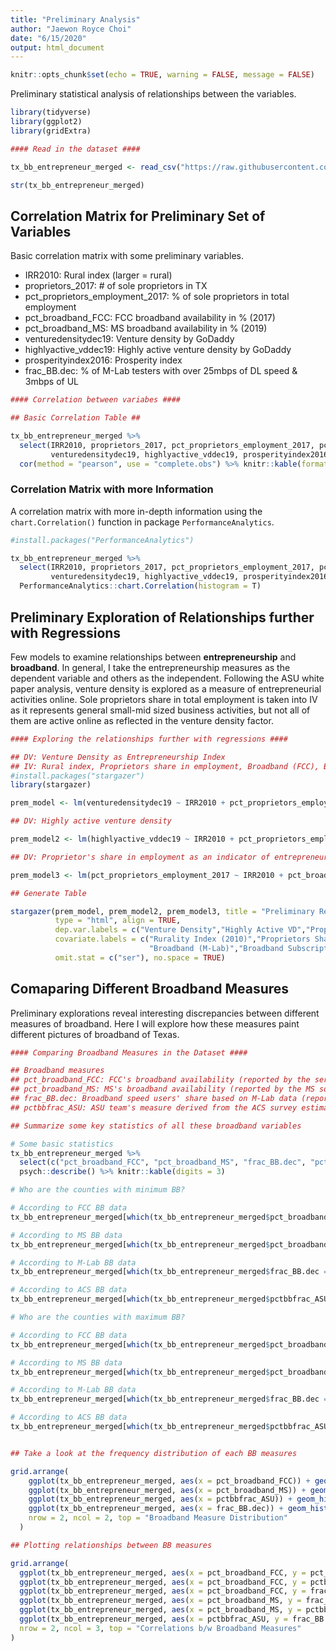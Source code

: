 ```yaml
---
title: "Preliminary Analysis"
author: "Jaewon Royce Choi"
date: "6/15/2020"
output: html_document
---
```


```r
knitr::opts_chunk$set(echo = TRUE, warning = FALSE, message = FALSE)
```

Preliminary statistical analysis of relationships between the variables.

```r
library(tidyverse)
library(ggplot2)
library(gridExtra)

#### Read in the dataset ####

tx_bb_entrepreneur_merged <- read_csv("https://raw.githubusercontent.com/jwroycechoi/broadband-entrepreneurship/master/Datasets/Broadband-Entrepreneurship-TX-merged_v2.csv")

str(tx_bb_entrepreneur_merged)
```

## Correlation Matrix for Preliminary Set of Variables

Basic correlation matrix with some preliminary variables.

* IRR2010: Rural index (larger = rural)
* proprietors_2017: # of sole proprietors in TX
* pct_proprietors_employment_2017: % of sole proprietors in total employment
* pct_broadband_FCC: FCC broadband availability in % (2017)
* pct_broadband_MS: MS broadband availability in % (2019)
* venturedensitydec19: Venture density by GoDaddy
* highlyactive_vddec19: Highly active venture density by GoDaddy
* prosperityindex2016: Prosperity index
* frac_BB.dec: % of M-Lab testers with over 25mbps of DL speed & 3mbps of UL


```r
#### Correlation between variabes ####

## Basic Correlation Table ##

tx_bb_entrepreneur_merged %>% 
  select(IRR2010, proprietors_2017, pct_proprietors_employment_2017, pct_broadband_FCC, pct_broadband_MS,
         venturedensitydec19, highlyactive_vddec19, prosperityindex2016, frac_BB.dec) %>% 
  cor(method = "pearson", use = "complete.obs") %>% knitr::kable(format = "markdown", digits = 3)

```

### Correlation Matrix with more Information

A correlation matrix with more in-depth information using the `chart.Correlation()` function in package `PerformanceAnalytics`.

```r
#install.packages("PerformanceAnalytics")

tx_bb_entrepreneur_merged %>% 
  select(IRR2010, proprietors_2017, pct_proprietors_employment_2017, pct_broadband_FCC, pct_broadband_MS,
         venturedensitydec19, highlyactive_vddec19, prosperityindex2016, frac_BB.dec) %>%
  PerformanceAnalytics::chart.Correlation(histogram = T)

```

## Preliminary Exploration of Relationships further with Regressions

Few models to examine relationships between **entrepreneurship** and **broadband**. In general, I take the entrepreneurship measures as the dependent variable and others as the independent. Following the ASU white paper analysis, venture density is explored as a measure of entrepreneurial activities online. Sole proprietors share in total employment is taken into IV as it represents general small-mid sized business activities, but not all of them are active online as reflected in the venture density factor.

```r
#### Exploring the relationships further with regressions ####

## DV: Venture Density as Entrepreneurship Index
## IV: Rural index, Proprietors share in employment, Broadband (FCC), Broadband (MS), Broadband (M-Lab), Broadband Subscription
#install.packages("stargazer")
library(stargazer)

prem_model <- lm(venturedensitydec19 ~ IRR2010 + pct_proprietors_employment_2017 + pct_broadband_FCC + pct_broadband_MS + frac_BB.dec + pctbbfrac_ASU, data = tx_bb_entrepreneur_merged)

## DV: Highly active venture density

prem_model2 <- lm(highlyactive_vddec19 ~ IRR2010 + pct_proprietors_employment_2017 + pct_broadband_FCC + pct_broadband_MS + frac_BB.dec + pctbbfrac_ASU, data = tx_bb_entrepreneur_merged)

## DV: Proprietor's share in employment as an indicator of entrepreneurship

prem_model3 <- lm(pct_proprietors_employment_2017 ~ IRR2010 + pct_broadband_FCC + pct_broadband_MS + frac_BB.dec + pctbbfrac_ASU, data = tx_bb_entrepreneur_merged)
```

```r
## Generate Table

stargazer(prem_model, prem_model2, prem_model3, title = "Preliminary Regression Modeling",
          type = "html", align = TRUE,
          dep.var.labels = c("Venture Density","Highly Active VD","Proprietors Share"),
          covariate.labels = c("Rurality Index (2010)","Proprietors Share (2017)","Broadband (FCC)","Broadband (MS)",
                               "Broadband (M-Lab)","Broadband Subscription (ACS)"),
          omit.stat = c("ser"), no.space = TRUE)


```


## Comaparing Different Broadband Measures

Preliminary explorations reveal interesting discrepancies between different measures of broadband. Here I will explore how these measures paint different pictures of broadband of Texas.

```r
#### Comparing Broadband Measures in the Dataset ####

## Broadband measures
## pct_broadband_FCC: FCC's broadband availability (reported by the service providers)
## pct_broadband_MS: MS's broadband availability (reported by the MS software service users)
## frac_BB.dec: Broadband speed users' share based on M-Lab data (reported by the M-Lab test respondents)
## pctbbfrac_ASU: ASU team's measure derived from the ACS survey estimates (based on reported BB subscription info from respondents)

## Summarize some key statistics of all these broadband variables

# Some basic statistics
tx_bb_entrepreneur_merged %>% 
  select(c("pct_broadband_FCC", "pct_broadband_MS", "frac_BB.dec", "pctbbfrac_ASU")) %>% 
  psych::describe() %>% knitr::kable(digits = 3)

# Who are the counties with minimum BB?

# According to FCC BB data
tx_bb_entrepreneur_merged[which(tx_bb_entrepreneur_merged$pct_broadband_FCC == min(tx_bb_entrepreneur_merged$pct_broadband_FCC, na.rm = T)),]$county

# According to MS BB data
tx_bb_entrepreneur_merged[which(tx_bb_entrepreneur_merged$pct_broadband_MS == min(tx_bb_entrepreneur_merged$pct_broadband_MS, na.rm = T)),]$county

# According to M-Lab BB data
tx_bb_entrepreneur_merged[which(tx_bb_entrepreneur_merged$frac_BB.dec == min(tx_bb_entrepreneur_merged$frac_BB.dec, na.rm = T)),]$county

# According to ACS BB data
tx_bb_entrepreneur_merged[which(tx_bb_entrepreneur_merged$pctbbfrac_ASU == min(tx_bb_entrepreneur_merged$pctbbfrac_ASU, na.rm = T)),]$county

# Who are the counties with maximum BB?

# According to FCC BB data
tx_bb_entrepreneur_merged[which(tx_bb_entrepreneur_merged$pct_broadband_FCC == max(tx_bb_entrepreneur_merged$pct_broadband_FCC, na.rm = T)),]$county

# According to MS BB data
tx_bb_entrepreneur_merged[which(tx_bb_entrepreneur_merged$pct_broadband_MS == max(tx_bb_entrepreneur_merged$pct_broadband_MS, na.rm = T)),]$county

# According to M-Lab BB data
tx_bb_entrepreneur_merged[which(tx_bb_entrepreneur_merged$frac_BB.dec == max(tx_bb_entrepreneur_merged$frac_BB.dec, na.rm = T)),]$county

# According to ACS BB data
tx_bb_entrepreneur_merged[which(tx_bb_entrepreneur_merged$pctbbfrac_ASU == max(tx_bb_entrepreneur_merged$pctbbfrac_ASU, na.rm = T)),]$county


## Take a look at the frequency distribution of each BB measures

grid.arrange(
    ggplot(tx_bb_entrepreneur_merged, aes(x = pct_broadband_FCC)) + geom_histogram() + theme_minimal() + xlab("FCC Broadband"),
    ggplot(tx_bb_entrepreneur_merged, aes(x = pct_broadband_MS)) + geom_histogram() + theme_minimal() + xlab("MS Broadband"),
    ggplot(tx_bb_entrepreneur_merged, aes(x = pctbbfrac_ASU)) + geom_histogram() + theme_minimal() + xlab("ACS Broadband Subscription"),
    ggplot(tx_bb_entrepreneur_merged, aes(x = frac_BB.dec)) + geom_histogram() + theme_minimal() + xlab("M-Lab Broadband"),
    nrow = 2, ncol = 2, top = "Broadband Measure Distribution"
  )

```

```r

## Plotting relationships between BB measures

grid.arrange(
  ggplot(tx_bb_entrepreneur_merged, aes(x = pct_broadband_FCC, y = pct_broadband_MS)) + geom_point() + geom_smooth(method = "lm") + theme_minimal() + ylab("Microsoft Broadband") + xlab("FCC Broadband"),
  ggplot(tx_bb_entrepreneur_merged, aes(x = pct_broadband_FCC, y = pctbbfrac_ASU)) + geom_point() + geom_smooth(method = "lm") + ylab("ACS BB Subscription") + xlab("FCC Broadband") + theme_minimal(),
  ggplot(tx_bb_entrepreneur_merged, aes(x = pct_broadband_FCC, y = frac_BB.dec)) + geom_point() + geom_smooth(method = "lm") + theme_minimal() + ylab("M-Lab Broadband") + xlab("FCC Broadband"),
  ggplot(tx_bb_entrepreneur_merged, aes(x = pct_broadband_MS, y = frac_BB.dec)) + geom_point() + geom_smooth(method = "lm") + theme_minimal() + ylab("M-Lab Broadband") + xlab("Microsoft Broadband"),
  ggplot(tx_bb_entrepreneur_merged, aes(x = pct_broadband_MS, y = pctbbfrac_ASU)) + geom_point() + geom_smooth(method = "lm") + ylab("ACS BB Subscription") + xlab("Microsoft Broadband") + theme_minimal(),
  ggplot(tx_bb_entrepreneur_merged, aes(x = pctbbfrac_ASU, y = frac_BB.dec)) + geom_point() + geom_smooth(method = "lm") + theme_minimal() + ylab("M-Lab Broadband") + xlab("ACS BB Subscription"),
  nrow = 2, ncol = 3, top = "Correlations b/w Broadband Measures"
)

```

